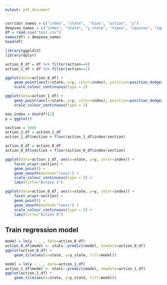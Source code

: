 ```yaml
---
output: pdf_document
---
```


```r
corridor_names = c("index", "state",  "bias", "action", "y")
deepsea_names = c("index", "state", "y_state", "times", "squarex", "squarey", "bias", "action", "y")
df = read.csv("test.csv")
names(df) = deepsea_names
head(df)
```

```r
library(ggplot2)
library(dplyr)

action_0_df = df %>% filter(action==0) 
action_1_df = df %>% filter(action==1)

ggplot(data=action_0_df) + 
    geom_point(aes(x=state, y=y, color=index), position=position_dodge2(width = 0.5)) + 
    scale_colour_continuous(type = 2)

ggplot(data=action_1_df) + 
    geom_point(aes(x=state, y=y, color=index), position=position_dodge2(width = 0.5)) + 
    scale_colour_continuous(type = 2)

```

```r
max_index = dim(df)[1]
p = ggplot()

section = 5000
action_1_df = action_1_df
action_1_df$section = floor(action_1_df$index/section)

action_0_df = action_0_df
action_0_df$section = floor(action_0_df$index/section)

ggplot(data=action_1_df, aes(x=state, y=y, color=index)) + 
    facet_wrap(~section) + 
    geom_point() + 
    geom_smooth(method="loess") + 
    scale_colour_continuous(type = 2) +
    labs(title="Action 1")

ggplot(data=action_0_df, aes(x=state, y=y, color=index)) + 
    facet_wrap(~section) + 
    geom_point() + 
    geom_smooth(method="loess") + 
    scale_colour_continuous(type = 2) +
    labs(title="Action 0")

```

## Train regression model

```r
model = lm(y ~ . , data=action_0_df)
action_0_df$model <- stats::predict(model, newdata=action_0_df)
ggplot(action_0_df) +
    geom_tile(aes(x=state, y=y_state, fill=model))

model = lm(y ~ . , data=action_1_df)
action_1_df$model <- stats::predict(model, newdata=action_1_df)
ggplot(action_1_df) +
    geom_tile(aes(x=state, y=y_state, fill=model))
```